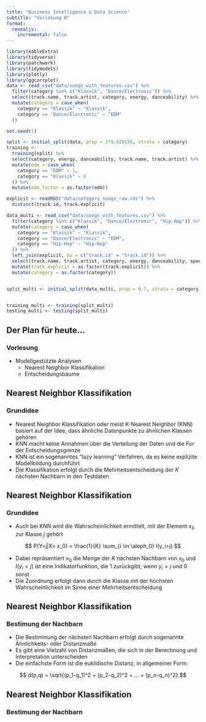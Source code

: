 ```yaml
---
title: "Business Intelligence & Data Science"
subtitle: "Vorlesung 8"
format:
  revealjs:
    incremental: false  
---
```

  
  
```r
library(kableExtra)
library(tidyverse)
library(patchwork)
library(tidymodels)
library(plotly)
library(ggcorrplot)
data <- read_csv("data/songs_with_features.csv") %>% 
  filter(category %in% c("Klassik", "Dance/Electronic")) %>% 
  select(track.name, track.artist, category, energy, danceability) %>% 
  mutate(category = case_when(
    category == "Klassik" ~ "Klassik",
    category == "Dance/Electronic" ~ "EDM"
  ))

set.seed(1)

split <- initial_split(data, prop = 3*0.029156, strata = category)
training <- 
  training(split) %>% 
  select(category, energy, danceability, track.name, track.artist) %>% 
  mutate(edm = case_when(
    category == "EDM" ~ 1,
    category == "Klassik" ~ 0
  )) %>% 
  mutate(edm_factor = as.factor(edm))

explicit <- readRDS("data/category_songs_raw.rds") %>% 
  distinct(track.id, track.explicit) 

data_multi <- read_csv("data/songs_with_features.csv") %>% 
  filter(category %in% c("Klassik", "Dance/Electronic", "Hip-Hop")) %>% 
  mutate(category = case_when(
    category == "Klassik" ~ "Klassik",
    category == "Dance/Electronic" ~ "EDM",
    category == "Hip-Hop" ~ "Hip-Hop"
  )) %>% 
  left_join(explicit, by = c("track.id" = "track.id")) %>%
  select(track.name, track.artist, category, energy, danceability, speechiness, track.explicit) %>% 
  mutate(track.explicit = as.factor(track.explicit)) %>% 
  mutate(category = as.factor(category))


split_multi <- initial_split(data_multi, prop = 0.7, strata = category)


training_multi <- training(split_multi)
testing_multi <- testing(split_multi)


```




## Der Plan für heute...
### Vorlesung 

* Modellgestützte Analysen
  * Nearest Neighbor Klassifikation
  * Entscheidungsbäume

## Nearest Neighbor Klassifikation
### Grundidee

* Nearest Neighbor Klassifikation oder meist K-Nearest Neighbor (KNN) basiert auf der Idee, dass ähnliche Datenpunkte zu ähnlichen Klassen gehören
* KNN macht keine Annahmen über die Verteilung der Daten und die For der Entscheidungsgrenze
* KNN ist ein sogenanntes "lazy learning" Verfahren, da es keine explizite Modellbildung durchführt
* Die Klassifikation erfolgt durch die Mehrheitsentscheidung der $K$ nächsten Nachbarn in den Testdaten


## Nearest Neighbor Klassifikation
### Grundidee

* Auch bei KNN wird die Wahrscheinlichkeit ermittelt, mit der Element $x_0$ zur Klasse $j$ gehört

$$
P(Y=j|X= x_0) = \frac{1}{K} \sum_{i \in \aleph_0} I(y_i=j)
$$

* Dabei repräsentiert $\aleph_0$ die Menge der $K$ nächsten Nachbarn von $x_0$ und $I(y_i=j)$ ist eine Indikatorfunktion, die 1 zurückgibt, wenn $y_i=j$ und 0 sonst
* Die Zuordnung erfolgt dann durch die Klasse mit der höchsten Wahrscheinlichkeit im Sinne einer Mehrheitsentscheidung

## Nearest Neighbor Klassifikation
### Bestimung der Nachbarn

* Die Bestimmung der nächsten Nachbarn erfolgt durch sogenannte Ähnlichkeits- oder Distanzmaße
* Es gibt eine Vielzahl von Distanzmaßen, die sich in der Berechnung und Interpretation unterscheiden
* Die einfachste Form ist die euklidische Distanz, in allgemeiner Form:

$$
d(p,q) = \sqrt{(p_1-q_1)^2 + (p_2-q_2)^2  + ... + (p_n-q_n)^2}
$$


## Nearest Neighbor Klassifikation
### Bestimung der Nachbarn

<!-- # ```{r} -->
<!-- #  -->
<!-- # training_multi %>%   -->
<!-- # #  sample_n(100) %>%  -->
<!-- #   filter(track.artist %in% c("2Pac", "Wolfgang Amadeus Mozart"))  %>%  -->
<!-- #   ggplot(data = ., aes(x = energy, y = danceability, label = track.artist))+ geom_text() -->
<!-- #   filter(energy > 0.1 & danceability < 0.5) %>%   -->
<!-- #   sample_n(2)  -->
<!-- #  -->
<!-- # ``` -->

